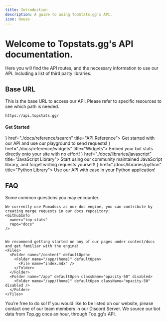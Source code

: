 ```yaml
---
title: Introduction
description: A guide to using TopStats.gg's API.
icon: House
---
```





# Welcome to Topstats.gg's API documentation.

Here you will find the API routes, and the necessary information to use our API. Including a list of third party libraries.

## Base URL
This is the base URL to access our API. Please refer to specific resources to see which path is needed.
```sh
https://api.topstats.gg/
```



<h4 className="text-fd-muted-foreground scroll-m-20">
  <a className="not-prose group text-sm uppercase">Get Started</a>
</h4>
  <Cards>
  <Card icon={<WorkflowIcon className="text-red-300" />} href="./docs/reference/search" title="API Reference">
    Get started with our API and use our playground to send requests!
  </Card>
  <Card icon={<ImagePlusIcon className="text-purple-300" />} href="./docs/reference/widgets" title="Widgets">
    Embed your bot stats directly onto your site with no effort!
  </Card>
  <Card icon={<BracesIcon className="text-yellow-300" />} href="./docs/libraries/javascript" title="JavaScript Library">
    Start using our community maintained JavaScript library, and forget writing requests yourself!
  </Card>
  <Card icon={<CodeIcon className="text-green-300" />} href="./docs/libraries/python" title="Python Library">
    Use our API with ease in your Python application!
  </Card>
</Cards>

## FAQ

Some common questions you may encounter.

<Accordions>
  <Accordion id='contribute' title="How To Contribute To Documentation?">

    We currently use Fumadocs as our doc engine, you can contribute by creating merge requests in our docs repository:
    <GithubInfo
      owner="top-stats"
      repo="docs"
    />


    We recommend getting started on any of our pages under content/docs and get familiar with the engine!
    <Files>
      <Folder name="/content" defaultOpen>
        <Folder name="/app/(home)" defaultOpen>
          <File name="index.mdx" />
        </Folder>
      </Folder>
      <Folder name="/app" defaultOpen className="opacity-50" disabled>
        <Folder name="/app/(home)" defaultOpen className="opacity-50" disabled />
      </Folder>
    </Files>
  </Accordion>
  <Accordion id='create-lib' title="How Do I Create My Own Library?">
    You’re free to do so! If you would like to be listed on our website, please contact one of our team members in our
    Discord Server.
  </Accordion>
  <Accordion id='get-data' title="Where Do We Get Our Data?">
    We source our bot data from Top.gg once an hour, through Top.gg's API.
  </Accordion>
</Accordions>
